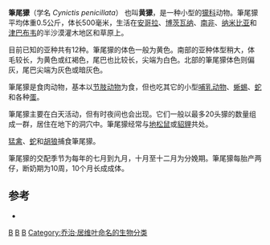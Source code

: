 {{Speciesbox
| taxon = Cynictis penicillata
| image = Fuchsmanguste 2.jpg
| status = LR/lc
| binomial_authority = [[Cuvier|Cuvier]], 1829
}}
'''筆尾獴'''（学名 ''Cynictis penicillata''） 也叫'''黄獴'''，是一种小型的[[獴科|獴科]]动物。筆尾獴平均体重0.5公斤，体长500毫米，生活在[[安哥拉|安哥拉]]、[[博茨瓦纳|博茨瓦纳]]、[[南非|南非]]、[[纳米比亚|纳米比亚]]和[[津巴布韦|津巴布韦]]的半沙漠灌木地区和草原上。

目前已知的亚种共有12种。筆尾獴的体色一般为黄色。南部的亚种体型稍大，体毛较长，为黄色或红褐色，尾巴也比较长，尖端为白色。北部的筆尾獴体色则偏灰，尾巴尖端为灰色或暗灰色。

筆尾獴是食肉动物，基本以[[节肢动物|节肢动物]]为食，但也吃其它的小型[[哺乳动物|哺乳动物]]、[[蜥蜴|蜥蜴]]、[[蛇|蛇]]和各种[[蛋|蛋]]。

筆尾獴主要在白天活动，但有时夜间也会出现。它们一般以最多20头獴的数量组成一群，居住在地下的洞穴中。筆尾獴经常与[[地松鼠|地松鼠]]或[[貂貍|貂貍]]共处。

[[猛禽|猛禽]]、[[蛇|蛇]]和[[胡狼|胡狼]]捕食筆尾獴。

筆尾獴的交配季节为每年的七月到九月，十月至十二月为分娩期。筆尾獴每胎产两仔，断奶期为10周，10个月长成成体。

==参考==
* {{IUCN2006|assessors=Mustelid Specialist Group|year=1996|id=41597|title=Cynictis penicillata|downloaded=10 May 2006}}

{{Taxonbar}}

[[Category:獴科|B]]
[[Category:笔尾獴属|B]]
[[Category:1829年描述的动物|B]]
[[Category:乔治·居维叶命名的生物分类|Category:乔治·居维叶命名的生物分类]]